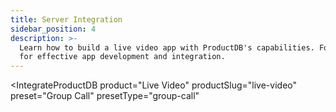 ```yaml
---
title: Server Integration
sidebar_position: 4
description: >-
  Learn how to build a live video app with ProductDB's capabilities. Follow our guide
  for effective app development and integration.
---
```



<IntegrateProductDB
  product="Live Video"
  productSlug="live-video"
  preset="Group Call"
  presetType="group-call"
></IntegrateProductDB>

<Head>
  <title>Server Integration Guide</title>
  <meta name="description" content="Learn how to build a live video app with ProductDB's capabilities. Follow our guide for effective app development and integration."/>
  <html className="custom-list"/>
</Head>
  


